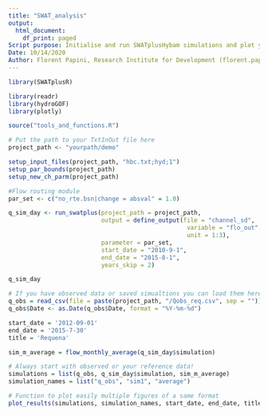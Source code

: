 ```yaml
---
title: "SWAT_analysis"
output:
  html_document:
    df_print: paged
Script purpose: Initialise and run SWATplusHybam simulations and plot your results
Date: 10/14/2020
Author: Florent Papini, Research Institute for Development (florent.papini@ird.fr)
---
```



```r
library(SWATplusR)

library(readr)
library(hydroGOF)
library(plotly)

source("tools_and_functions.R")
```


```r
# Put the path to your TxtInOut file here
project_path <- "yourpath/demo"

setup_input_files(project_path, "hbc.txt;hyd;1")
setup_par_bounds(project_path)
setup_new_ch_parm(project_path)
```


```r
#Flow routing module
par_set <- c("no_rte.bsn|change = absval" = 1.0)

q_sim_day <- run_swatplus(project_path = project_path,
                          output = define_output(file = "channel_sd",
                                                  variable = "flo_out",
                                                  unit = 1:3),
                          parameter = par_set,
                          start_date = "2010-9-1",
                          end_date = "2015-8-1",
                          years_skip = 2)
```






```r
q_sim_day
```



```r
# If you have observed data or saved simualtions you can load them here
q_obs = read_csv(file = paste(project_path, "/Qobs_req.csv", sep = ""))
q_obs$Date <- as.Date(q_obs$Date, format = "%Y-%m-%d")
```


```r
start_date = '2012-09-01'
end_date = '2015-7-30'
title = 'Requena'

sim_m_average = flow_monthly_average(q_sim_day$simulation)

# Always start with observed or your reference data!
simulations = list(q_obs, q_sim_day$simulation, sim_m_average)
simulation_names = list("q_obs", "sim1", "average")

# Function to plot easily multiple figures of a same format
plot_results(simulations, simulation_names, start_date, end_date, title)
```





